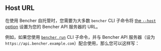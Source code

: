 
## Host URL

在使用 Bencher 自托管时，您需要为大多数 `bencher` CLI 子命令将 [the `--host` option][host option] 设置为您的 Bencher API 服务器的 URL。

例如，如果您使用 <code><a href="/zh/docs/explanation/bencher-run/">bencher run</a></code> CLI 子命令，并与 Bencher API 服务器（设为 `https://api.bencher.example.com`）配合使用，那么您可以这样写：

<BencherRunCode />

[host option]: /zh/docs/explanation/bencher-run/#--host-url
